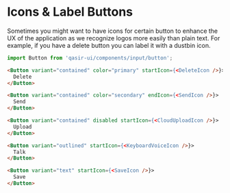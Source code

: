 
# Icons & Label Buttons

<Subtitle>
  Sometimes you might want to have icons for certain button to enhance the UX of the application as we recognize logos more easily than plain text. For example, if you have a delete button you can label it with a dustbin icon.
</Subtitle>
<Preview withSource="none">
  <Story id="components-inputs-button-example--icons-label" />
</Preview>

```js
import Button from 'qasir-ui/components/input/button';
```

```html
<Button variant="contained" color="primary" startIcon={<DeleteIcon />}>
  Delete
</Button>

<Button variant="contained" color="secondary" endIcon={<SendIcon />}>
  Send
</Button>

<Button variant="contained" disabled startIcon={<CloudUploadIcon />}>
  Upload
</Button>

<Button variant="outlined" startIcon={<KeyboardVoiceIcon />}>
  Talk
</Button>

<Button variant="text" startIcon={<SaveIcon />}>
  Save
</Button>
```
